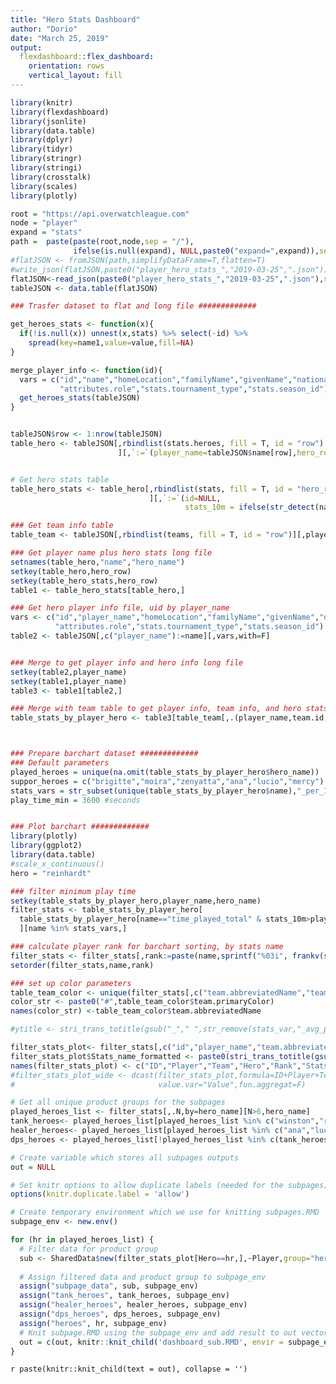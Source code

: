 ```yaml
---
title: "Hero Stats Dashboard"
author: "Dorio"
date: "March 25, 2019"
output: 
  flexdashboard::flex_dashboard:
    orientation: rows
    vertical_layout: fill
---
```


```r
library(knitr)
library(flexdashboard) 
library(jsonlite)
library(data.table)
library(dplyr)
library(tidyr)
library(stringr)
library(stringi)
library(crosstalk)
library(scales)
library(plotly)

root = "https://api.overwatchleague.com"
node = "player"
expand = "stats"
path =  paste(paste(root,node,sep = "/"),
              ifelse(is.null(expand), NULL,paste0("expand=",expand)),sep="?")
#flatJSON <- fromJSON(path,simplifyDataFrame=T,flatten=T)
#write_json(flatJSON,paste0("player_hero_stats_","2019-03-25",".json"))
flatJSON<-read_json(paste0("player_hero_stats_","2019-03-25",".json"),simplifyDataFrame=T,flatten=T)
tableJSON <- data.table(flatJSON)

### Trasfer dataset to flat and long file #############

get_heroes_stats <- function(x){
  if(!is.null(x)) unnest(x,stats) %>% select(-id) %>%
    spread(key=name1,value=value,fill=NA)
}

merge_player_info <- function(id){
  vars = c("id","name","homeLocation","familyName","givenName","nationality","teams",
           "attributes.role","stats.tournament_type","stats.season_id")
  get_heroes_stats(tableJSON)
}


tableJSON$row <- 1:nrow(tableJSON)
table_hero <- tableJSON[,rbindlist(stats.heroes, fill = T, id = "row")
                        ][,`:=`(player_name=tableJSON$name[row],hero_row =.I)]


# Get hero stats table
table_hero_stats <- table_hero[,rbindlist(stats, fill = T, id = "hero_row")
                               ][,`:=`(id=NULL,
                                       stats_10m = ifelse(str_detect(name,"_1m"),value*10,value))][]

### Get team info table
table_team <- tableJSON[,rbindlist(teams, fill = T, id = "row")][,player_name:=tableJSON$name[row]]

### Get player name plus hero stats long file
setnames(table_hero,"name","hero_name")
setkey(table_hero,hero_row)
setkey(table_hero_stats,hero_row)
table1 <- table_hero_stats[table_hero,]

### Get hero player info file, uid by player_name
vars <- c("id","player_name","homeLocation","familyName","givenName","nationality","teams",
          "attributes.role","stats.tournament_type","stats.season_id")
table2 <- tableJSON[,c("player_name"):=name][,vars,with=F]


### Merge to get player info and hero info long file
setkey(table2,player_name)
setkey(table1,player_name)
table3 <- table1[table2,]

### Merge with team table to get player info, team info, and hero stats long file
table_stats_by_player_hero <- table3[table_team[,.(player_name,team.id,team.name,team.primaryColor,team.abbreviatedName)],]



### Prepare barchart dataset #############
### Default parameters
played_heroes = unique(na.omit(table_stats_by_player_hero$hero_name))
suppor_heroes = c("brigitte","moira","zenyatta","ana","lucio","mercy")
stats_vars = str_subset(unique(table_stats_by_player_hero$name),"_per_1m")
play_time_min = 3600 #seconds


### Plot barchart #############
library(plotly)
library(ggplot2)
library(data.table)
#scale_x_continuous()
hero = "reinhardt"

### filter minimum play time
setkey(table_stats_by_player_hero,player_name,hero_name)
filter_stats <- table_stats_by_player_hero[
  table_stats_by_player_hero[name=="time_played_total" & stats_10m>play_time_min, player_name,keyby=.(player_name,hero_name)],
  ][name %in% stats_vars,]

### calculate player rank for barchart sorting, by stats name
filter_stats <- filter_stats[,rank:=paste(name,sprintf("%03i", frankv(stats_10m,order=-1,ties.method = "first"))),by=name]
setorder(filter_stats,name,rank)

### set up color parameters
table_team_color <- unique(filter_stats[,c("team.abbreviatedName","team.primaryColor")])
color_str <- paste0("#",table_team_color$team.primaryColor)
names(color_str) <-table_team_color$team.abbreviatedName

#ytitle <- stri_trans_totitle(gsub("_"," ",str_remove(stats_var,"_avg_per_1m")))

filter_stats_plot<- filter_stats[,c("id","player_name","team.abbreviatedName","hero_name","rank","name","stats_10m")]
filter_stats_plot$Stats_name_formatted <- paste0(stri_trans_totitle(gsub("_"," ",str_remove(filter_stats_plot$name,"_avg_per_1m"))),"/10 Min")
names(filter_stats_plot) <- c("ID","Player","Team","Hero","Rank","Stats_name","Value","Stats_name_formatted")
#filter_stats_plot_wide <- dcast(filter_stats_plot,formula=ID+Player+Team+Hero~Stats_name_formatted,
#                                value.var="Value",fun.aggregat=F)

```


```r
# Get all unique product groups for the subpages
played_heroes_list <- filter_stats[,.N,by=hero_name][N>6,hero_name]
tank_heroes<- played_heroes_list[played_heroes_list %in% c("winston","reinhardt","wreckingball","zarya","dva","roadhog","orisa")]
healer_heroes<- played_heroes_list[played_heroes_list %in% c("ana","lucio","zenyatta","mercy","brigitte","moira")]
dps_heroes <- played_heroes_list[!played_heroes_list %in% c(tank_heroes,healer_heroes)]

# Create variable which stores all subpages outputs
out = NULL

# Set knitr options to allow duplicate labels (needed for the subpages)
options(knitr.duplicate.label = 'allow')

# Create temporary environment which we use for knitting subpages.RMD 
subpage_env <- new.env()

for (hr in played_heroes_list) {
  # Filter data for product group 
  sub <- SharedData$new(filter_stats_plot[Hero==hr,],~Player,group="hero_stats_subset")
  
  # Assign filtered data and product group to subpage_env 
  assign("subpage_data", sub, subpage_env)
  assign("tank_heroes", tank_heroes, subpage_env)
  assign("healer_heroes", healer_heroes, subpage_env)
  assign("dps_heroes", dps_heroes, subpage_env)
  assign("heroes", hr, subpage_env)
  # Knit subpage.RMD using the subpage_env and add result to out vector
  out = c(out, knitr::knit_child('dashboard_sub.RMD', envir = subpage_env))
}
```

`r paste(knitr::knit_child(text = out), collapse = '')`